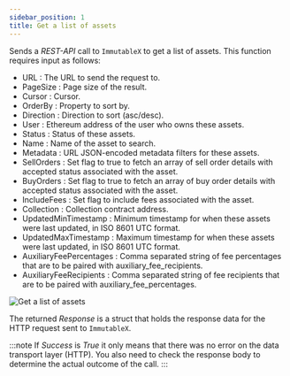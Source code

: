 ```yaml
---
sidebar_position: 1
title: Get a list of assets
---
```


Sends a *REST-API* call to `ImmutableX` to get a list of assets. This function requires input as follows:

* URL <Step text="1"/> : The URL to send the request to.
* PageSize <Step text="2"/> : Page size of the result.
* Cursor <Step text="3"/> : Cursor.
* OrderBy <Step text="4"/> : Property to sort by.
* Direction <Step text="5"/> : Direction to sort (asc/desc).
* User <Step text="6"/> : Ethereum address of the user who owns these assets.
* Status <Step text="7"/> : Status of these assets.
* Name <Step text="8"/> : Name of the asset to search.
* Metadata <Step text="9"/> : URL JSON-encoded metadata filters for these assets.
* SellOrders <Step text="10"/> : Set flag to true to fetch an array of sell order details with accepted status associated with the asset.
* BuyOrders <Step text="11"/> : Set flag to true to fetch an array of buy order details  with accepted status associated with the asset.
* IncludeFees <Step text="12"/> : Set flag to include fees associated with the asset.
* Collection <Step text="13"/> : Collection contract address.
* UpdatedMinTimestamp <Step text="14"/> : Minimum timestamp for when these assets were last updated, in ISO 8601 UTC format.
* UpdatedMaxTimestamp <Step text="15"/> : Maximum timestamp for when these assets were last updated, in ISO 8601 UTC format.
* AuxiliaryFeePercentages <Step text="16"/> : Comma separated string of fee percentages that are to be paired with auxiliary_fee_recipients.
* AuxiliaryFeeRecipients <Step text="17"/> : Comma separated string of fee recipients that are to be paired with auxiliary_fee_percentages.

![Get a list of assets](_static/img/get-list-assets.png)

The returned *Response* <Step text="18"/> is a struct that holds the response data for the HTTP request sent to `ImmutableX`.

:::note
If *Success* is *True* it only means that there was no error on the data transport layer (HTTP).
You also need to check the response body to determine the actual outcome of the call.
:::

